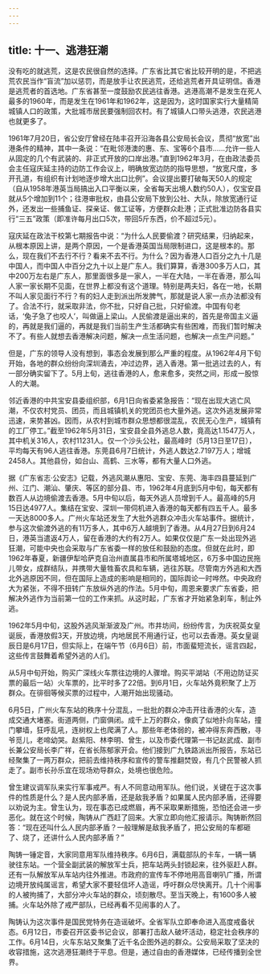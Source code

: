 ```yaml
---
---
---
```

title: 十一、逃港狂潮
---



没有吃的就逃荒，这是农民很自然的选择。广东省比其它省比较开明的是，不把逃荒农民当作“盲流”加以惩罚，而是放手让农民逃荒，还给逃荒者开具证明信。香港是逃荒者的首选地。广东省甚至一度鼓励农民逃往香港。逃港高潮不是发生在死人最多的1960年，而是发生在1961年和1962年，这是因为，这时国家实行大量精简城镇人口的政策，大批城市居民要强制回农村。有了城镇人口带头逃港，农民逃港也就更多了。

1961年7月20日，省公安厅曾经在陆丰召开沿海各县公安局长会议，贯彻“放宽”出港条件的精神，其中一条说：“在毗邻港澳的惠、东、宝等6个县市……允许一些人从固定的几个有武装的、非正式开放的口岸出港。”直到1962年3月，在由政法委员会主任寇庆延主持的边防工作会议上，明确放宽边防的指导思想，“放宽尺度，多开孔道，有组织有计划地逐步增大出口比例”。会议提出要打破每天50人的规定（自从1958年港英当局搞出入口平衡以来，全省每天出境人数约50人），仅宝安县就从5个增加到11个；往港审批权，由县公安局下放到公社、大队，除放宽通行证外，还发出一些捕鱼证、探亲证、做工证等，方便群众赴港；正式批准边防各县实行“三五”政策（即准许每月出口5次，带回5斤东西，价不超过5元）。

寇庆延在政法干校第七期报告中说：“为什么人民要偷渡？研究结果，归纳起来，从根本原因上讲，是两个原因，一个是香港英国当局限制进口，这是根本的。那么，现在我们不去行不行？看来不去不行。为什么？因为香港人口百分之九十几是中国人，而中国人中百分之九十以上是广东人。我们算算，香港300多万人口，其中200万左右是广东人，那里面很多是一家人，一半在大陆，一半在香港，那么叫人家一家长期不见面，在世界上都没有这个道理。特别是两夫妇，各在一地，长期不叫人家见面行不行？有的妇人走到派出所发脾气，那就是说人家一点办法都没有了。合法不行，就采取非法，你不批，只好自己批，只好偷渡。中国有句老话，‘兔子急了也咬人’，叫做逼上梁山。人民偷渡是逼出来的，首先是帝国主义逼的，再就是我们逼的，再就是我们当前生产生活都确实有些困难，而我们暂时解决不了。有些人就想去香港解决问题，解决一点生活问题，也解决一点生产问题。”

但是，广东的领导人没有想到，事态会发展到那么严重的程度。从1962年4月下旬开始，各地的群众纷纷向深圳涌去，冲过边界，逃入香港。第一批逃过去的人，有一部分确实留下了。5月上旬，逃往香港的人，愈来愈多，突然之间，形成一股惊人的大潮。

邻近香港的中共宝安县委组织部，6月1日向省委紧急报告：“现在出现大逃亡风潮，不仅农村党员、团员，而且城镇机关的党团员也大量外逃。这次外逃发展非常迅速，来势甚凶。因而，从农村到城市群众思想都很混乱，农民无心生产，城镇有的工厂停工。”截至1962年5月31日，宝安县全县外逃总人数，竟高达1.1547万人，其中机关316人，农村11231人。仅一个沙头公社，最高峰时（5月13日至17日），平均每天有96人逃往香港。东莞县6月7日统计，外逃人数达2.7197万人；增城2458人。其他县份，如台山、高鹤、三水等，都有大量人口外逃。

据《广东省志·公安志》记载，外逃风潮从惠阳、宝安、东莞、海丰四县蔓延到广州、江门、潮汕、肇庆、等区的部分县、市，1962年4月底到5月中旬，每天都有数百人从边境偷渡去香港。5月中旬以后，每天外逃人员增到千人。最高峰的5月15日达4977人。集结在宝安、深圳一带伺机进入香港的每天都有四五千人。最多一天达8000多人。广州火车站还发生了大批外逃群众冲击火车站事件。据统计，参与这次偷渡外逃的有11万多人，其中6万人越境到了香港。从4月27日到6月24日，港英当遣返4万人，留在香港的大约有2万人。如果仅仅是广东一处出现外逃狂潮，可能中央也会采取与广东省委一样的放任和鼓励的态度。但就在此时，即1962年春夏，新疆伊犁哈萨克自治州直属县市和所属塔城地区，6万多中国边民拖儿带女，成群结队，并携带大量牲畜农具和车辆，逃往苏联。尽管南方外逃和大西北外逃原因不同，但在国际上造成的影响是相同的，国际舆论一时哗然。中央政府大为紧张，不得不扭转广东放纵外逃的作法。5月中旬，周恩来要求广东省委，把解决外逃作为当前第一位的工作来抓。从这时起，广东省才开始紧急刹车，制止外逃。

1962年5月中旬，这股外逃风渐渐波及广州。市井坊间，纷纷传言，为庆祝英女皇诞辰，香港放假3天，开放边境，内地居民不用通行证，也可以去香港。英女皇诞辰日是6月17日，但实际上，在端午节（6月6日）前，市面蜚短流长，谣言四起，这些传言鼓舞着希望外逃的人们。

从5月中旬开始，购买广深线火车票往边境的人骤增。购买平湖站（不用边防证买票的最后一站）火车票的，比平时多了22倍。到6月1日，火车站外竟积聚了上万群众。在徘徊等候买票的过程中，人潮开始出现骚动。

6月5日，广州火车东站的秩序十分混乱，一批批的群众冲击开往香港的火车，造成交通大堵塞。街道两侧，门窗俱闭。成千上万的群众，像疯了似地扑向车站，撞门攀墙，狂呼乱吼，连树权上也爬满了人。那些年老体弱的，被冲得东奔西散，寻爷觅儿，老啼幼哭。赵紫阳、林李明、曾生，以及市委代理第一书记赵武成、副市长兼公安局长李广祥，在省长陈郁家开会。他们接到广九铁路派出所报告，东站已经聚集了一两万群众，把前去维持秩序和宣传的警车推翻焚毁，有几个民警被人抓走了。副市长孙乐宜在现场劝导群众，处境也很危险。

曾生建议调军队来实行军事戒严。有人不同意动用军队。他们说，关键在于这次事件的性质是什么？是人民内部矛盾，还是敌我矛盾？如果属人民内部矛盾，还得要以劝说为主。曾生认为，现在事态已成燃眉，再不采取果断措施，恐怕还会进一步恶化。就在这个时候，陶铸从广西赶了回来。大家立即向他汇报请示。陶铸断然回答：“现在还叫什么人民内部矛盾？一般理解是敌我矛盾了，把公安局的车都砸了、烧了，还讲什么人民内部矛盾？”

陶铸一锤定音，大家同意用军队维持秩序。6月6日，满载部队的卡车，一辆一辆驶往东站。一个营全副武装的解放军士兵，把车站两头封锁起来，往外驱赶人群。还有一队解放军从车站内往外推进。市政府的宣传车不停地用高音喇叭广播，所谓边境开放纯属谣言，希望大家不要轻信坏人造谣，呼吁群众尽快离开。几十个闹事的人被拘捕了，大部分冲火车站的群众，顷刻散尽。至当天晚上，有1600多人被捕。火车站外除了戒严部队，已经再看不见闹事的人了。

陶铸认为这次事件是国民党特务在造谣破坏。全省军队立即奉命进入高度戒备状态。6月12日，市委召开区委书记会议，部署打击敌人破坏活动，稳定社会秩序的工作。6月14日，火车东站又聚集了近千名企图外逃的群众。公安局采取了坚决的收容措施，这次逃港狂潮终于平息。但是，通过自由的香港媒体，已经传播到全世界。